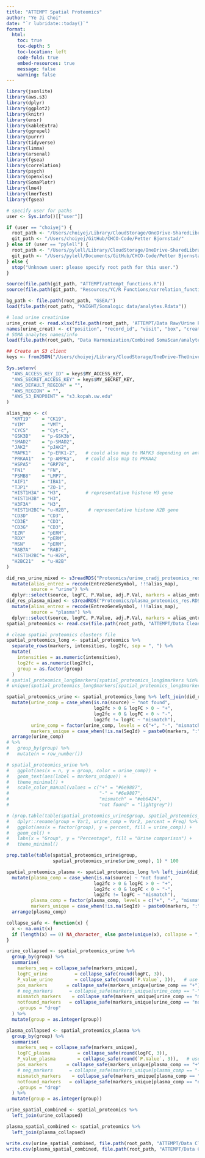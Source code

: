 ```yaml
---
title: "ATTEMPT Spatial Proteomics"
author: "Ye Ji Choi"
date: "`r lubridate::today()`"
format: 
  html:
    toc: true
    toc-depth: 5
    toc-location: left
    code-fold: true
    embed-resources: true
    message: false
    warning: false
---
```


```r
library(jsonlite)
library(aws.s3)
library(dplyr)
library(ggplot2)
library(knitr)
library(ensr)
library(kableExtra)
library(ggrepel)
library(purrr)
library(tidyverse)
library(limma)
library(arsenal)
library(fgsea)
library(correlation)
library(psych)
library(openxlsx)
library(SomaPlotr)
library(lme4)
library(lmerTest)
library(fgsea)

# specify user for paths
user <- Sys.info()[["user"]]

if (user == "choiyej") {
  root_path <- "/Users/choiyej/Library/CloudStorage/OneDrive-SharedLibraries-UW/Laura Pyle - Bjornstad/Biostatistics Core Shared Drive/"
  git_path <- "/Users/choiyej/GitHub/CHCO-Code/Petter Bjornstad/"
} else if (user == "pylell") {
  root_path <- "/Users/pylell/Library/CloudStorage/OneDrive-SharedLibraries-UW/Bjornstad/Biostatistics Core Shared Drive/"
  git_path <- "/Users/pylell/Documents/GitHub/CHCO-Code/Petter Bjornstad/"
} else {
  stop("Unknown user: please specify root path for this user.")
}

source(file.path(git_path, "ATTEMPT/attempt_functions.R"))
source(file.path(git_path, "Resources/YC/R Functions/correlation_function.R"))

bg_path <- file.path(root_path, "GSEA/")
load(file.path(root_path, "KNIGHT/Somalogic data/analytes.Rdata"))

# load urine creatinine
urine_creat <- read.xlsx(file.path(root_path, 'ATTEMPT/Data Raw/Urine Proteomics Sample Manifest Jun 25 2025.xlsx'), sheet = "Working")
names(urine_creat) <- c("position", "record_id", "visit", "box", "creatinine_u_proteomics", "comments")
# SOMA analytes names/info
load(file.path(root_path, "Data Harmonization/Combined SomaScan/analytes_2.Rdata"))

```

```r
## Create an S3 client
keys <- fromJSON("/Users/choiyej/Library/CloudStorage/OneDrive-TheUniversityofColoradoDenver/Bjornstad Pyle Lab/keys.json")

Sys.setenv(
  "AWS_ACCESS_KEY_ID" = keys$MY_ACCESS_KEY,
  "AWS_SECRET_ACCESS_KEY" = keys$MY_SECRET_KEY,
  "AWS_DEFAULT_REGION" = "",
  "AWS_REGION" = "",
  "AWS_S3_ENDPOINT" = "s3.kopah.uw.edu"
)
```

```r
alias_map <- c(
  "KRT19"    = "CK19",
  "VIM"      = "VMT",
  "CYCS"     = "Cyt-c",
  "GSK3B"    = "p-GSK3b",
  "SMAD2"    = "p-SMAD2",
  "JAK2"     = "pJAK2",
  "MAPK1"    = "p-ERK1-2",   # could also map to MAPK3 depending on antibody
  "PRKAA1"   = "p-AMPKa",    # could also map to PRKAA2
  "HSPA5"    = "GRP78",
  "FN1"      = "FN",
  "PSMB8"    = "LMP7",
  "AIF1"     = "IBA1",
  "TJP1"     = "ZO-1",
  "HIST1H3A" = "H3",         # representative histone H3 gene
  "HIST1H3B" = "H3",
  "H3F3A"    = "H3",
  "HIST1H2BC"= "u-H2B",       # representative histone H2B gene
  "CD3D"     = "CD3",
  "CD3E"     = "CD3",
  "CD3G"     = "CD3",
  "EZR"      = "pERM",
  "RDX"      = "pERM",
  "MSN"      = "pERM",
  "RAB7A"    = "RAB7",
  "HIST1H2BC"= "u-H2B",
  "H2BC21"   = "u-H2B"
)

did_res_urine_mixed <- s3readRDS("Proteomics/urine_cradj_proteomics_res.RDS", "attempt", region = "")$results_annotated %>%
  mutate(alias_entrez = recode(EntrezGeneSymbol, !!!alias_map),
         source = "urine") %>%
  dplyr::select(source, logFC, P.Value, adj.P.Val, markers = alias_entrez, EntrezGeneSymbol, SeqId)
did_res_plasma_mixed <- s3readRDS("Proteomics/plasma_proteomics_res.RDS", "attempt", region = "")$results_annotated %>%
  mutate(alias_entrez = recode(EntrezGeneSymbol, !!!alias_map),
         source = "plasma") %>%
  dplyr::select(source, logFC, P.Value, adj.P.Val, markers = alias_entrez, EntrezGeneSymbol, SeqId)
spatial_proteomics <- read.csv(file.path(root_path, "ATTEMPT/Data Clean/VP_spatial_proteomics_clusters.csv"))
```

```r
# clean spatial proteomics clusters file
spatial_proteomics_long <- spatial_proteomics %>%
  separate_rows(markers, intensities, log2fc, sep = ", ") %>%
  mutate(
    intensities = as.numeric(intensities),
    log2fc = as.numeric(log2fc),
    group = as.factor(group)
  )
# spatial_proteomics_long$markers[spatial_proteomics_long$markers %in% did_res_plasma_mixed$alias_entrez]
# unique(spatial_proteomics_long$markers[spatial_proteomics_long$markers %nin% did_res_plasma_mixed$alias_entrez])

spatial_proteomics_urine <- spatial_proteomics_long %>% left_join(did_res_urine_mixed, relationship = "many-to-many")  %>%
  mutate(urine_comp = case_when(is.na(source) ~ "not found",
                                log2fc > 0 & logFC > 0 ~ "+",
                                log2fc < 0 & logFC < 0 ~ "-",
                                log2fc != logFC ~ "mismatch"),
         urine_comp = factor(urine_comp, levels = c("+", "-", "mismatch", "not found")),
         markers_unique = case_when(!is.na(SeqId) ~ paste0(markers, ":", SeqId), T ~ markers)) %>%
  arrange(urine_comp) 
# %>%
#   group_by(group) %>%
#   mutate(n = row_number())

# spatial_proteomics_urine %>%
#   ggplot(aes(x = n, y = group, color = urine_comp)) +
#   geom_text(aes(label = markers_unique)) +
#   theme_minimal() +
#   scale_color_manual(values = c("+" = "#6e9887",
#                                 "-" = "#6e9887",
#                                 "mismatch" = "#eb6424",
#                                 "not found" = "lightgrey"))

# (prop.table(table(spatial_proteomics_urine$group, spatial_proteomics_urine$urine_comp), 1) * 100) %>% as.data.frame() %>%
#   dplyr::rename(group = Var1, urine_comp = Var2, percent = Freq) %>%
#   ggplot(aes(x = factor(group), y = percent, fill = urine_comp)) +
#   geom_col() +
#   labs(x = "Group", y = "Percentage", fill = "Urine comparison") +
#   theme_minimal()

prop.table(table(spatial_proteomics_urine$group, 
                 spatial_proteomics_urine$urine_comp), 1) * 100
```

```r
spatial_proteomics_plasma <- spatial_proteomics_long %>% left_join(did_res_plasma_mixed, relationship = "many-to-many") %>%
  mutate(plasma_comp = case_when(is.na(source) ~ "not found",
                                log2fc > 0 & logFC > 0 ~ "+",
                                log2fc < 0 & logFC < 0 ~ "-",
                                log2fc != logFC ~ "mismatch"),
         plasma_comp = factor(plasma_comp, levels = c("+", "-", "mismatch", "not found")),
         markers_unique = case_when(!is.na(SeqId) ~ paste0(markers, ":", SeqId), T ~ markers)) %>%
  arrange(plasma_comp) 
```

```r
collapse_safe <- function(x) {
  x <- na.omit(x)
  if (length(x) == 0) NA_character_ else paste(unique(x), collapse = ", ")
}
```

```r
urine_collapsed <- spatial_proteomics_urine %>%
  group_by(group) %>%
  summarise(
    markers_seq = collapse_safe(markers_unique),
    logFC_urine          = collapse_safe(round(logFC, 3)),
    P_value_urine        = collapse_safe(round(`P.Value`, 3)),   # use backticks for P.Value
    pos_markers       = collapse_safe(markers_unique[urine_comp == "+"]),
    # neg_markers      = collapse_safe(markers_unique[urine_comp == "-"]),
    mismatch_markers    = collapse_safe(markers_unique[urine_comp == "mismatch"]),
    notfound_markers   = collapse_safe(markers_unique[urine_comp == "not found"]),
    .groups = "drop"
  ) %>%
  mutate(group = as.integer(group))

plasma_collapsed <- spatial_proteomics_plasma %>%
  group_by(group) %>%
  summarise(
    markers_seq = collapse_safe(markers_unique),
    logFC_plasma          = collapse_safe(round(logFC, 3)),
    P_value_plasma        = collapse_safe(round(`P.Value`, 3)),   # use backticks for P.Value
    pos_markers       = collapse_safe(markers_unique[plasma_comp == "+"]),
    # neg_markers      = collapse_safe(markers_unique[plasma_comp == "-"]),
    mismatch_markers    = collapse_safe(markers_unique[plasma_comp == "mismatch"]),
    notfound_markers   = collapse_safe(markers_unique[plasma_comp == "not found"]),
    .groups = "drop"
  ) %>%
  mutate(group = as.integer(group))

urine_spatial_combined <- spatial_proteomics %>%
  left_join(urine_collapsed)

plasma_spatial_combined <- spatial_proteomics %>%
  left_join(plasma_collapsed)

write.csv(urine_spatial_combined, file.path(root_path, "ATTEMPT/Data Clean/Urine_SP_Combined.csv"), row.names = F, na = "")
write.csv(plasma_spatial_combined, file.path(root_path, "ATTEMPT/Data Clean/Plasma_SP_Combined.csv"), row.names = F, na = "")
```
